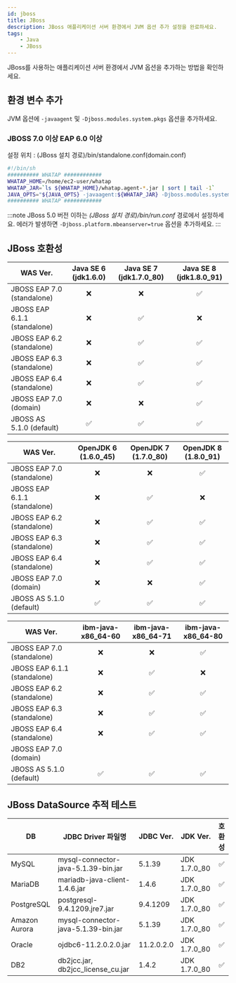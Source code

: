 ```yaml
---
id: jboss
title: JBoss
description: JBoss 애플리케이션 서버 환경에서 JVM 옵션 추가 설정을 완료하세요.
tags:
    - Java
    - JBoss
---
```


JBoss를 사용하는 애플리케이션 서버 환경에서 JVM 옵션을 추가하는 방법을 확인하세요.

## 환경 변수 추가

JVM 옵션에 ```-javaagent``` 및 ```-Djboss.modules.system.pkgs``` 옵션을 추가하세요.

### JBOSS 7.0 이상 EAP 6.0 이상

설정 위치 : (JBoss 설치 경로)/bin/standalone.conf(domain.conf)

```bash title=standalone.sh
#!/bin/sh
########## WHATAP ############
WHATAP_HOME=/home/ec2-user/whatap
WHATAP_JAR=`ls ${WHATAP_HOME}/whatap.agent-*.jar | sort | tail -1`
JAVA_OPTS="${JAVA_OPTS} -javaagent:${WHATAP_JAR} -Djboss.modules.system.pkgs=whatap"
########## WHATAP ############
```

:::note
JBoss 5.0 버전 이하는 *(JBoss 설치 경로)/bin/run.conf* 경로에서 설정하세요. 에러가 발생하면 ```-Djboss.platform.mbeanserver=true``` 옵션을 추가하세요.
:::

## JBoss 호환성

WAS Ver.|Java SE 6 (jdk1.6.0)|Java SE 7 (jdk1.7.0_80)|Java SE 8 (jdk1.8.0_91)
--|:--:|:--:|:--:|
JBOSS EAP 7.0 (standalone)|❌|❌|✅
JBOSS EAP 6.1.1 (standalone)|❌|✅|❌
JBOSS EAP 6.2 (standalone)|❌|✅|✅
JBOSS EAP 6.3 (standalone)|❌|✅|✅
JBOSS EAP 6.4 (standalone)|❌|✅|✅
JBOSS EAP 7.0 (domain)|❌|❌|✅
JBOSS AS 5.1.0 (default)|✅|✅|✅

WAS Ver.|OpenJDK 6 (1.6.0_45)|OpenJDK 7 (1.7.0_80)|OpenJDK 8 (1.8.0_91)
--|:--:|:--:|:--:|
JBOSS EAP 7.0 (standalone)|❌|❌|✅
JBOSS EAP 6.1.1 (standalone)|❌|✅|❌
JBOSS EAP 6.2 (standalone)|❌|✅|✅
JBOSS EAP 6.3 (standalone)|❌|✅|✅
JBOSS EAP 6.4 (standalone)|❌|✅|✅
JBOSS EAP 7.0 (domain)|❌|❌|✅
JBOSS AS 5.1.0 (default)|✅|✅|✅

WAS Ver.|ibm-java-x86_64-60|ibm-java-x86_64-71|ibm-java-x86_64-80
--|:--:|:--:|:--:|
JBOSS EAP 7.0 (standalone)|❌|❌|✅
JBOSS EAP 6.1.1 (standalone)|❌|✅|❌
JBOSS EAP 6.2 (standalone)|❌|✅|✅
JBOSS EAP 6.3 (standalone)|❌|✅|✅
JBOSS EAP 6.4 (standalone)|❌|✅|✅
JBOSS EAP 7.0 (domain)|||
JBOSS AS 5.1.0 (default)|✅|✅|✅

## JBoss DataSource 추적 테스트

DB|JDBC Driver 파일명|JDBC Ver.|JDK Ver.|호환성
--|--|--|--|:--:
MySQL|mysql-connector-java-5.1.39-bin.jar|5.1.39|JDK 1.7.0_80|✅
MariaDB|mariadb-java-client-1.4.6.jar|1.4.6|JDK 1.7.0_80|✅
PostgreSQL|postgresql-9.4.1209.jre7.jar|9.4.1209|JDK 1.7.0_80|✅
Amazon Aurora|mysql-connector-java-5.1.39-bin.jar|5.1.39|JDK 1.7.0_80|✅
Oracle|ojdbc6-11.2.0.2.0.jar|11.2.0.2.0|JDK 1.7.0_80|✅
DB2|db2jcc.jar, db2jcc_license_cu.jar|1.4.2|JDK 1.7.0_80|✅